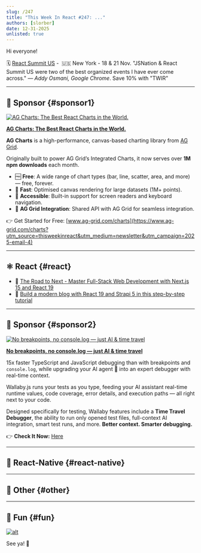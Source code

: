 ```yaml
---
slug: /247
title: "This Week In React #247: ..."
authors: [slorber]
date: 12-31-2025
unlisted: true
---
```


Hi everyone!

<Todo />

🗓️ [React Summit US](https://reactsummit.us/?utm_source=Newsletter&utm_medium=ThisWeekinReact) -  🇺🇸 New York - 18 & 21 Nov. "JSNation & React Summit US were two of the best organized events I have ever come across." *— Addy Osmani, Google Chrome*. Save 10% with "TWIR"

<!-- truncate -->


<Support />

---

## 💸 Sponsor {#sponsor1}

[![AG Charts: The Best React Charts in the World.](/emails/issues/247/aggrid.jpg)](https://www.ag-grid.com/charts?utm_source=thisweekinreact&utm_medium=newsletter&utm_campaign=2025-email-4)

**[AG Charts: The Best React Charts in the World.](https://www.ag-grid.com/charts?utm_source=thisweekinreact&utm_medium=newsletter&utm_campaign=2025-email-4)**

**AG Charts** is a high-performance, canvas-based charting library from [AG Grid](https://www.ag-grid.com/react-table?utm_source=thisweekinreact&utm_medium=newsletter&utm_campaign=2025-email-4).

Originally built to power AG Grid’s Integrated Charts, it now serves over **1M npm downloads** each month.

*   🆓 **Free**: A wide range of chart types (bar, line, scatter, area, and more) — free, forever.
*   🚀 **Fast**: Optimised canvas rendering for large datasets (1M+ points).
*   🦾 **Accessible**: Built-in support for screen readers and keyboard navigation.
*   🔄 **AG Grid Integration**: Shared API with AG Grid for seamless integration.

👉 Get Started for Free: [www.ag-grid.com/charts](https://www.ag-grid.com/charts?utm_source=thisweekinreact&utm_medium=newsletter&utm_campaign=2025-email-4)

---

## ⚛️ React {#react}

<Todo />

- 💸 [The Road to Next - Master Full-Stack Web Development with Next.js 15 and React 19](https://www.road-to-next.com/?utm_source=newsletter&utm_medium=email&utm_campaign=this_week_in_react_2.2)
- 💸 [Build a modern blog with React 19 and Strapi 5 in this step-by-step tutorial](https://strapi.io/blog/how-to-build-a-modern-blog-with-react-19-and-strapi-5?utm_campaign=19282052-Newsletter%20Sponsorships&utm_source=React&utm_medium=2nd%20sponsor&utm_term=tutorial)

<SubscribeFormEmbed placement="middle" />

---

## 💸 Sponsor {#sponsor2}

[![No breakpoints, no console.log — just AI & time travel](/emails/issues/247/wallaby.jpg)](https://wallabyjs.com/?referrer=ThisWeekInReactAug25)

**[No breakpoints, no console.log — just AI & time travel](https://wallabyjs.com/?referrer=ThisWeekInReactAug25)**

15x faster TypeScript and JavaScript debugging than with breakpoints and `console.log`, while upgrading your AI agent 🤖 into an expert debugger with real-time context.  
  
Wallaby.js runs your tests as you type, feeding your AI assistant real-time runtime values, code coverage, error details, and execution paths — all right next to your code.  
  
Designed specifically for testing, Wallaby features include a **Time Travel Debugger**, the ability to run only opened test files, full-context AI integration, smart test runs, and more. **Better context. Smarter debugging.**  
  
👉 **Check It Now:** [Here](https://wallabyjs.com/?referrer=ThisWeekInReactAug25)

---

## 📱 React-Native {#react-native}

<Todo />

---

## 🔀 Other {#other}

<Todo />

---

## 🤭 Fun {#fun}

<Todo />

[![alt](/emails/issues/215/meme.jpg)](https://twitter.com/TODOTODOTODOTODOTODOTODOTODOTODOTODOTODO)

See ya! 👋
